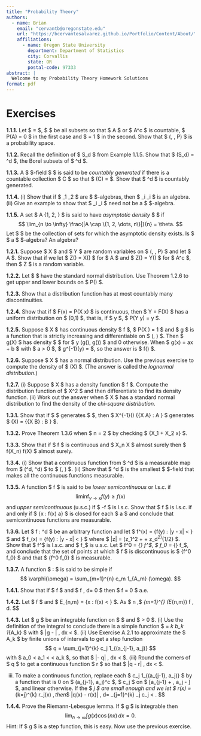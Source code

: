 ```yaml
---
title: "Probability Theory"
authors: 
  - name: Brian
    email: "cervantb@oregonstate.edu"
    url: "https://bcervantesalvarez.github.io/Portfolio/Content/About/"
    affiliations: 
      - name: Oregon State University
        department: Department of Statistics
        city: Corvallis
        state: OR
        postal-code: 97333
abstract: |
  Welcome to my Probability Theory Homework Solutions
format: pdf
---
```



# Exercises

**1.1.1.** Let $ \Omega = \mathbb{R} $, $ \mathcal{F} $ be all subsets so that $ A $ or $ A^c $ is countable, $ P(A) = 0 $ in the first case and $ = 1 $ in the second. Show that $ (\Omega, \mathcal{F}, P) $ is a probability space.

**1.1.2.** Recall the definition of $ S_d $ from Example 1.1.5. Show that $ \sigma(S_d) = \mathcal{R}^d $, the Borel subsets of $ \mathbb{R}^d $.

**1.1.3.** A $ \sigma $-field $ \mathcal{F} $ is said to be *countably generated* if there is a countable collection $ C \subset \mathcal{F} $ so that $ \sigma(C) = \mathcal{F} $. Show that $ \mathbb{R}^d $ is countably generated.

**1.1.4.** (i) Show that if $ \mathcal{F}_1 \subset \mathcal{F}_2 \subset \dots $ are $ \sigma $-algebras, then $ \cup_i \mathcal{F}_i $ is an algebra. (ii) Give an example to show that $ \cup_i \mathcal{F}_i $ need not be a $ \sigma $-algebra.

**1.1.5.** A set $ A \subset \{1, 2, \dots\} $ is said to have *asymptotic density* $ \theta $ if
$$
\lim_{n \to \infty} \frac{|A \cap \{1, 2, \dots, n\}|}{n} = \theta.
$$
Let $ \mathcal{A} $ be the collection of sets for which the asymptotic density exists. Is $ \mathcal{A} $ a $ \sigma $-algebra? An algebra?

**1.2.1.** Suppose $ X $ and $ Y $ are random variables on $ (\Omega, \mathcal{F}, P) $ and let $ A \in \mathcal{F} $. Show that if we let $ Z(\omega) = X(\omega) $ for $ \omega \in A $ and $ Z(\omega) = Y(\omega) $ for $ \omega \in A^c $, then $ Z $ is a random variable.

**1.2.2.** Let $ \chi $ have the standard normal distribution. Use Theorem 1.2.6 to get upper and lower bounds on $ P(\chi \geq 4) $.

**1.2.3.** Show that a distribution function has at most countably many discontinuities.

**1.2.4.** Show that if $ F(x) = P(X \leq x) $ is continuous, then $ Y = F(X) $ has a uniform distribution on $ (0,1) $, that is, if $ y \in [0,1] $, $ P(Y \leq y) = y $.

**1.2.5.** Suppose $ X $ has continuous density $ f $, $ P(\alpha \leq X \leq \beta) = 1 $ and $ g $ is a function that is strictly increasing and differentiable on $ (\alpha, \beta) $. Then $ g(X) $ has density $ \frac{f(g^{-1}(y))}{g'(g^{-1}(y))} $ for $ y \in (g(\alpha), g(\beta)) $ and 0 otherwise. When $ g(x) = ax + b $ with $ a > 0 $, $ g^{-1}(y) = \frac{y - b}{a} $, so the answer is $ \frac{1}{a}f\left(\frac{y - b}{a}\right) $.

**1.2.6.** Suppose $ X $ has a normal distribution. Use the previous exercise to compute the density of $ \exp(X) $. (The answer is called the *lognormal distribution*.)

**1.2.7.** (i) Suppose $ X $ has a density function $ f $. Compute the distribution function of $ X^2 $ and then differentiate to find its density function. (ii) Work out the answer when $ X $ has a standard normal distribution to find the density of the *chi-square distribution*.

**1.3.1.** Show that if $ \mathcal{A} $ generates $ \mathcal{S} $, then $ X^{-1}(\mathcal{A}) \equiv \left\{\{X \in A\} : A \in \mathcal{A}\right\} $ generates $ \sigma(X) = \left\{\{X \in B\} : B \in \mathcal{S}\right\} $.

**1.3.2.** Prove Theorem 1.3.6 when $ n = 2 $ by checking $ \{X_1 + X_2 \leq x\} \in \mathcal{F} $.

**1.3.3.** Show that if $ f $ is continuous and $ X_n \to X $ almost surely then $ f(X_n) \to f(X) $ almost surely.

**1.3.4.** (i) Show that a continuous function from $ \mathbb{R}^d \to \mathbb{R} $ is a measurable map from $ (\mathbb{R}^d, \mathcal{R}^d) $ to $ (\mathbb{R}, \mathcal{R}) $. (ii) Show that $ \mathcal{R}^d $ is the smallest $ \sigma $-field that makes all the continuous functions measurable.

**1.3.5.** A function $ f $ is said to be *lower semicontinuous* or l.s.c. if
$$
\liminf_{y \to x} f(y) \geq f(x)
$$
and *upper semicontinuous* (u.s.c.) if $ -f $ is l.s.c. Show that $ f $ is l.s.c. if and only if $ \{x : f(x) \leq a\} $ is closed for each $ a \in \mathbb{R} $ and conclude that semicontinuous functions are measurable.

**1.3.6.** Let $ f : \mathbb{R}^d \to \mathbb{R} $ be an arbitrary function and let $ f^\delta(x) = \sup\{f(y) : |y - x| < \delta\} $ and $ f_\delta(x) = \inf\{f(y) : |y - x| < \delta\} $ where $ |z| = (z_1^2 + \dots + z_d^2)^{1/2} $. Show that $ f^\delta $ is l.s.c. and $ f_\delta $ is u.s.c. Let $ f^0 = \lim_{\delta \to 0} f^\delta $, $ f_0 = \lim_{\delta \to 0} f_\delta $, and conclude that the set of points at which $ f $ is discontinuous is $ \{f^0 \neq f_0\} $ and that $ \{f^0 \neq f_0\} $ is measurable.

**1.3.7.** A function $ \varphi : \Omega \to \mathbb{R} $ is said to be simple if
$$
\varphi(\omega) = \sum_{m=1}^{n} c_m 1_{A_m} (\omega).
$$

**1.4.1.** Show that if $ f \geq 0 $ and $ \int f \, d\mu = 0 $ then $ f = 0 $ a.e.

**1.4.2.** Let $ f \geq 0 $ and $ E_{n,m} = \{x : \frac{m}{2^n} \leq f(x) < \frac{m+1}{2^n}\} $. As $ n \to \infty $,
$$
\sum_{m=1}^{\infty} \frac{m}{2^n} \mu(E_{n,m}) \uparrow \int f \, d\mu.
$$

**1.4.3.** Let $ g $ be an integrable function on $ \mathbb{R} $ and $ \epsilon > 0 $. (i) Use the definition of the integral to conclude there is a simple function $ \varphi = \sum_k b_k 1_{A_k} $ with $ \int |g - \varphi| \, dx < \epsilon $. (ii) Use Exercise A.2.1 to approximate the $ A_k $ by finite unions of intervals to get a step function
$$
q = \sum_{j=1}^{k} c_j 1_{(a_{j-1}, a_j)}
$$
with $ a_0 < a_1 < \dots < a_k $, so that $ \int |\varphi - q| \, dx < \epsilon $. (iii) Round the corners of $ q $ to get a continuous function $ r $ so that $ \int |q - r| \, dx < \epsilon $.

(iii) To make a continuous function, replace each $ c_j 1_{(a_{j-1}, a_j)} $ by a function that is 0 on $ (a_{j-1}, a_j)^c $, $ c_j $ on $ [a_{j-1} + \delta, a_j - \delta] $, and linear otherwise. If the $ \delta_j $ are small enough and we let $ r(x) = \sum_{k=j}^{k} r_j(x) $, then
$$
\int |q(x) - r(x)| \, d\mu = \sum_{j=1}^{k} \delta_j c_j < \epsilon.
$$

**1.4.4.** Prove the Riemann-Lebesgue lemma. If $ g $ is integrable then
$$
\lim_{n \to \infty} \int g(x) \cos(nx) \, dx = 0.
$$
Hint: If $ g $ is a step function, this is easy. Now use the previous exercise.
